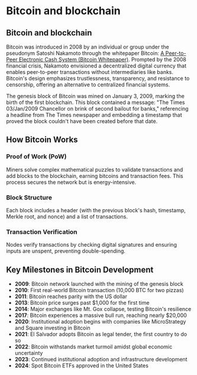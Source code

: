 # Bitcoin and blockchain

## Bitcoin and blockchain
Bitcoin was introduced in 2008 by an individual or group under the pseudonym Satoshi Nakamoto through the whitepaper Bitcoin: [A Peer-to-Peer Electronic Cash System (Bitcoin Whitepaper)](https://bitcoin.org/bitcoin.pdf). Prompted by the 2008 financial crisis, Nakamoto envisioned a decentralized digital currency that enables peer-to-peer transactions without intermediaries like banks. Bitcoin's design emphasizes trustlessness, transparency, and resistance to censorship, offering an alternative to centralized financial systems.

The genesis block of Bitcoin was mined on January 3, 2009, marking the birth of the first blockchain. This block contained a message: "The Times 03/Jan/2009 Chancellor on brink of second bailout for banks," referencing a headline from The Times newspaper and embedding a timestamp that proved the block couldn't have been created before that date. 

## How Bitcoin Works

### Proof of Work (PoW)
Miners solve complex mathematical puzzles to validate transactions and add blocks to the blockchain, earning bitcoins and transaction fees. This process secures the network but is energy-intensive. <!-- 增加跳转 -->

### Block Structure
Each block includes a header (with the previous block's hash, timestamp, Merkle root, and nonce) and a list of transactions.

### Transaction Verification
Nodes verify transactions by checking digital signatures and ensuring inputs are unspent, preventing double-spending.


## Key Milestones in Bitcoin Development

- **2009**: Bitcoin network launched with the mining of the genesis block
- **2010**: First real-world Bitcoin transaction (10,000 BTC for two pizzas)
- **2011**: Bitcoin reaches parity with the US dollar
- **2013**: Bitcoin price surges past $1,000 for the first time
- **2014**: Major exchanges like Mt. Gox collapse, testing Bitcoin's resilience
- **2017**: Bitcoin experiences a massive bull run, reaching nearly $20,000
- **2020**: Institutional adoption begins with companies like MicroStrategy and Square investing in Bitcoin
- **2021**: El Salvador adopts Bitcoin as legal tender, the first country to do so
- **2022**: Bitcoin withstands market turmoil amidst global economic uncertainty
- **2023**: Continued institutional adoption and infrastructure development
- **2024**: Spot Bitcoin ETFs approved in the United States

